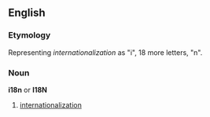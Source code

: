 ==English==

===Etymology===
Representing ''internationalization'' as "i", 18 more letters, "n".

===Noun===
'''i18n''' or '''I18N'''

# [[internationalization]]
